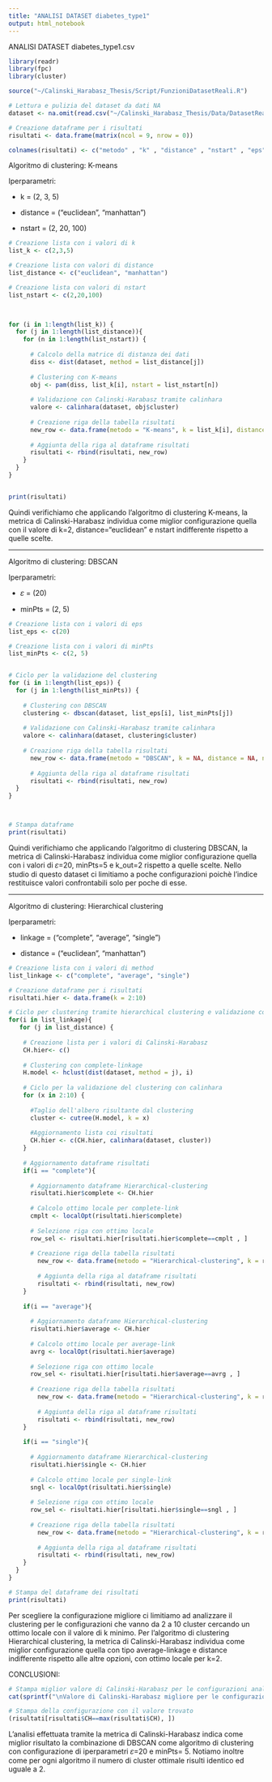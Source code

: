 ```yaml
---
title: "ANALISI DATASET diabetes_type1"
output: html_notebook
---
```


ANALISI DATASET diabetes_type1.csv

```r
library(readr)
library(fpc)
library(cluster)

source("~/Calinski_Harabasz_Thesis/Script/FunzioniDatasetReali.R")

# Lettura e pulizia del dataset da dati NA
dataset <- na.omit(read.csv("~/Calinski_Harabasz_Thesis/Data/DatasetReali/diabetes_type1.csv"))

# Creazione dataframe per i risultati
risultati <- data.frame(matrix(ncol = 9, nrow = 0))

colnames(risultati) <- c("metodo" , "k" , "distance" , "nstart" , "eps" , "minPts" , "k_out" , "linkage" , "CH")

```

Algoritmo di clustering: K-means

Iperparametri:

-   k = (2, 3, 5)

-   distance = ("euclidean", "manhattan")

-   nstart = (2, 20, 100)
 
```r
# Creazione lista con i valori di k
list_k <- c(2,3,5)

# Creazione lista con valori di distance
list_distance <- c("euclidean", "manhattan")

# Creazione lista con valori di nstart
list_nstart <- c(2,20,100)
 


for (i in 1:length(list_k)) {
  for (j in 1:length(list_distance)){
    for (n in 1:length(list_nstart)) {
      
      # Calcolo della matrice di distanza dei dati
      diss <- dist(dataset, method = list_distance[j])
      
      # Clustering con K-means
      obj <- pam(diss, list_k[i], nstart = list_nstart[n])
      
      # Validazione con Calinski-Harabasz tramite calinhara
      valore <- calinhara(dataset, obj$cluster)
      
      # Creazione riga della tabella risultati 
      new_row <- data.frame(metodo = "K-means", k = list_k[i], distance = list_distance[j], nstart = list_nstart[n], eps = NA, minPts = NA, k_out = NA, linkage = NA, CH = valore)
      
      # Aggiunta della riga al dataframe risultati
      risultati <- rbind(risultati, new_row)
    }
  }
}


print(risultati)

```

Quindi verifichiamo che applicando l'algoritmo di clustering K-means, la metrica di Calinski-Harabasz individua come miglior configurazione quella con il valore di k=2, distance="euclidean" e nstart indifferente rispetto a quelle scelte.



------------------------------------------------------------------------

Algoritmo di clustering: DBSCAN

Iperparametri:

-   𝜀 = (20) 

-   minPts = (2, 5)
```r

# Creazione lista con i valori di eps
list_eps <- c(20)

# Creazione lista con i valori di minPts
list_minPts <- c(2, 5)


# Ciclo per la validazione del clustering
for (i in 1:length(list_eps)) { 
  for (j in 1:length(list_minPts)) {
    
    # Clustering con DBSCAN 
    clustering <- dbscan(dataset, list_eps[i], list_minPts[j])
    
    # Validazione con Calinski-Harabasz tramite calinhara
    valore <- calinhara(dataset, clustering$cluster)
    
    # Creazione riga della tabella risultati 
      new_row <- data.frame(metodo = "DBSCAN", k = NA, distance = NA, nstart = NA, eps = list_eps[i], minPts = list_minPts[j], k_out = max(clustering$cluster), linkage = NA, CH = valore)
      
      # Aggiunta della riga al dataframe risultati
      risultati <- rbind(risultati, new_row)
  }
}



# Stampa dataframe 
print(risultati)

```

Quindi verifichiamo che applicando l'algoritmo di clustering DBSCAN, la metrica di Calinski-Harabasz individua come miglior configurazione quella con i valori di 𝜀=20, minPts=5 e k_out=2 rispetto a quelle scelte.
Nello studio di questo dataset ci limitiamo a poche configurazioni poichè l'indice restituisce valori confrontabili solo per poche di esse.

------------------------------------------------------------------------

Algoritmo di clustering: Hierarchical clustering

Iperparametri:

-   linkage = ("complete", "average", "single")

-   distance = ("euclidean", "manhattan")

```r


# Creazione lista con i valori di method
list_linkage <- c("complete", "average", "single")

# Creazione dataframe per i risultati
risultati.hier <- data.frame(k = 2:10)

# Ciclo per clustering tramite hierarchical clustering e validazione con calinhara
for(i in list_linkage){
   for (j in list_distance) {
    
    # Creazione lista per i valori di Calinski-Harabasz 
    CH.hier<- c()
    
    # Clustering con complete-linkage
    H.model <- hclust(dist(dataset, method = j), i)
    
    # Ciclo per la validazione del clustering con calinhara
    for (x in 2:10) {
      
      #Taglio dell'albero risultante dal clustering
      cluster <- cutree(H.model, k = x) 
      
      #Aggiornamento lista coi risultati
      CH.hier <- c(CH.hier, calinhara(dataset, cluster))  
    }
    
    # Aggiornamento dataframe risultati
    if(i == "complete"){
      
      # Aggiornamento dataframe Hierarchical-clustering
      risultati.hier$complete <- CH.hier 
      
      # Calcolo ottimo locale per complete-link
      cmplt <- localOpt(risultati.hier$complete)    
      
      # Selezione riga con ottimo locale
      row_sel <- risultati.hier[risultati.hier$complete==cmplt , ]
      
      # Creazione riga della tabella risultati 
        new_row <- data.frame(metodo = "Hierarchical-clustering", k = row_sel$k, distance = j, nstart = NA, eps = NA, minPts = NA, k_out = NA, linkage = "complete", CH = row_sel$complete)
        
        # Aggiunta della riga al dataframe risultati
        risultati <- rbind(risultati, new_row)
    }
    
    if(i == "average"){
      
      # Aggiornamento dataframe Hierarchical-clustering
      risultati.hier$average <- CH.hier 
      
      # Calcolo ottimo locale per average-link
      avrg <- localOpt(risultati.hier$average)    
      
      # Selezione riga con ottimo locale
      row_sel <- risultati.hier[risultati.hier$average==avrg , ]
      
      # Creazione riga della tabella risultati 
        new_row <- data.frame(metodo = "Hierarchical-clustering", k = row_sel$k, distance = j, nstart = NA, eps = NA, minPts = NA, k_out = NA, linkage = "average", CH = row_sel$average)
        
        # Aggiunta della riga al dataframe risultati
        risultati <- rbind(risultati, new_row)
    }
    
    if(i == "single"){
      
      # Aggiornamento dataframe Hierarchical-clustering
      risultati.hier$single <- CH.hier 
      
      # Calcolo ottimo locale per single-link
      sngl <- localOpt(risultati.hier$single) 
      
      # Selezione riga con ottimo locale
      row_sel <- risultati.hier[risultati.hier$single==sngl , ]
      
      # Creazione riga della tabella risultati 
        new_row <- data.frame(metodo = "Hierarchical-clustering", k = row_sel$k, distance = j, nstart = NA, eps = NA, minPts = NA, k_out = NA, linkage = "single", CH = row_sel$single)
        
        # Aggiunta della riga al dataframe risultati
        risultati <- rbind(risultati, new_row)
    }
  }
}

# Stampa del dataframe dei risultati
print(risultati)

```

Per scegliere la configurazione migliore ci limitiamo ad analizzare il clustering per le configurazioni che vanno da 2 a 10 cluster cercando un ottimo locale con il valore di k minimo.
Per l'algoritmo di clustering Hierarchical clustering, la metrica di Calinski-Harabasz individua come miglior configurazione quella con tipo average-linkage e distance indifferente rispetto alle altre opzioni, con ottimo locale per k=2.

CONCLUSIONI:
```r

# Stampa miglior valore di Calinski-Harabasz per le configurazioni analizzate 
cat(sprintf("\nValore di Calinski-Harabasz migliore per le configurazioni analizzate : %f\n",max(risultati$CH)))

# Stampa della configurazione con il valore trovato
(risultati[risultati$CH==max(risultati$CH), ])

```
L'analisi effettuata tramite la metrica di Calinski-Harabasz indica come miglior risultato la combinazione di DBSCAN come algoritmo di clustering con configurazione di iperparametri 𝜀=20 e minPts= 5.
Notiamo inoltre come per ogni algoritmo il numero di cluster ottimale risulti identico ed uguale a 2.

